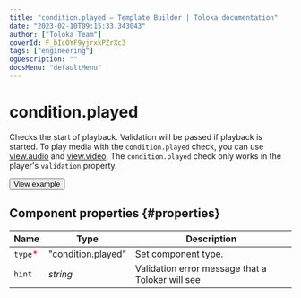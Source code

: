 ```yaml
---
title: "condition.played — Template Builder | Toloka documentation"
date: "2023-02-10T09:15:33.343043"
author: ["Toloka Team"]
coverId: F_bIcOYF9yjrxkPZrXc3
tags: ["engineering"]
ogDescription: ""
docsMenu: "defaultMenu"
---
```


# condition.played

Checks the start of playback. Validation will be passed if playback is started. To play media with the `condition.played` check, you can use [view.audio](/docs-new/template-builder/reference/view.audio) and [view.video](/docs-new/template-builder/reference/view.video). The `condition.played` check only works in the player's `validation` property.

<Button themeColor="light" view="default" size="l" type="link" url="https://ya.cc/t/sl5IkzH53tzBQL">View example</Button>

## Component properties {#properties}

**Name** | **Type** | **Description**
----- | ----- | -----
`type`<span style="color: red">\*</span> | "condition.played" | Set component type.
`hint` | _string_ | Validation error message that a Toloker will see
